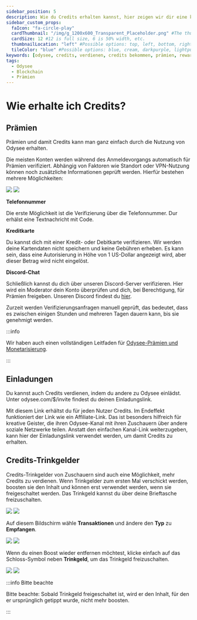 ```yaml
---
sidebar_position: 5
description: Wie du Credits erhalten kannst, hier zeigen wir dir eine kurze Übersicht der Möglichkeiten für dich.
sidebar_custom_props:
  faIcon: "fa-circle-play"
  cardThumbnail: "/img/g_1200x600_Transparent_Placeholder.png" #The thumbnail on the category card.
  cardSize: 12 #12 is full size, 6 is 50% width, etc.
  thumbnailLocation: "left" #Possible options: top, left, bottom, right, none
  tileColor: "blue" #Possible options: blue, cream, darkpurple, lightpurple, mauve, orange, pink, none
keywords: [odysee, credits, verdienen, credits bekommen, prämien, rewards, wie kann ich credits bekommen, was sind odysee prämien, wo kann ich mich für odysee prämien freischalten]
tags:
  - Odysee
  - Blockchain
  - Prämien
---
```


# Wie erhalte ich Credits?

## Prämien

Prämien und damit Credits kann man ganz einfach durch die Nutzung von Odysee erhalten.

Die meisten Konten werden während des Anmeldevorgangs automatisch für Prämien verifiziert. Abhängig von Faktoren wie Standort oder VPN-Nutzung können noch  zusätzliche Informationen geprüft werden. Hierfür bestehen mehrere Möglichkeiten:

<Image src="/img/de/verify_to_earn_site_dark.png#dark" />
<Image src="/img/de/verify_to_earn_site_light.png#light" />

**Telefonnummer**

Die erste Möglichkeit ist die Verifizierung über die Telefonnummer. Dur erhälst eine Textnachricht mit Code. 

**Kreditkarte** 

Du kannst dich mit einer Kredit- oder Debitkarte verifizieren. Wir werden deine Kartendaten nicht speichern und keine Gebühren erheben. Es kann sein, dass eine Autorisierung in Höhe von 1 US-Dollar angezeigt wird, aber dieser Betrag wird nicht eingelöst. 

**Discord-Chat**

Schließlich kannst du dich über unseren Discord-Server verifizieren. Hier wird ein Moderator dein Konto überprüfen und dich, bei Berechtigung, für Prämien freigeben. Unseren Discord findest du [hier](https://discord.com/invite/sWedwsNWjX).

Zurzeit werden Verifizierungsanfragen manuell geprüft, das bedeutet, dass es zwischen einigen Stunden und mehreren Tagen dauern kann, bis sie genehmigt werden.

:::info

Wir haben auch einen vollständigen Leitfaden für [Odysee-Prämien und Monetarisierung](https://help.odysee.tv/de/category-monetization/).

:::

## Einladungen

Du kannst auch Credits verdienen, indem du andere zu Odysee einlädst. Unter odysee.com/$/invite findest du deinen Einladungslink.

Mit diesem Link erhältst du für jeden Nutzer Credits. Im Endeffekt funktioniert der Link wie ein Affiliate-Link. Das ist besonders hilfreich für kreative Geister, die ihren Odysee-Kanal mit ihren Zuschauern über andere soziale Netzwerke teilen. Anstatt den einfachen Kanal-Link weiterzugeben, kann hier der Einladungslink verwendet werden, um damit Credits zu erhalten. 

## Credits-Trinkgelder 

Credits-Trinkgelder von Zuschauern sind auch eine Möglichkeit, mehr Credits zu verdienen. Wenn Trinkgelder zum ersten Mal verschickt werden, boosten sie den Inhalt und können erst verwendet werden, wenn sie freigeschaltet werden. Das Trinkgeld kannst du über deine <OdyseeButton url="https://odysee.com/$/wallet"><OdyseeIcon type="credits"/> Brieftasche</OdyseeButton> freizuschalten.

<Image src="/img/de/locate_wallet_desktop_light.png#light" />
<Image src="/img/de/locate_wallet_desktop_light.png#dark" />

Auf diesem Bildschirm wähle  **Transaktionen** und ändere den **Typ** zu **Empfangen**.

<Image src="/img/de/transactions_screen_just_header_arrow_to_type_light.png#light" />
<Image src="/img/de/transactions_screen_just_header_arrow_to_type_dark.png#dark" />

Wenn du einen Boost wieder entfernen möchtest, klicke einfach auf das Schloss-Symbol <OdyseeIcon type="Unlock"/> neben **Trinkgeld**, um das Trinkgeld freizuschalten.

<Image src="/img/de/transaction_screen_transactions_arrow_to_unlock_light.png#light" />
<Image src="/img/de/transaction_screen_transactions_arrow_to_unlock_dark.png#dark" />

:::info Bitte beachte

Bitte beachte: Sobald Trinkgeld freigeschaltet ist, wird er den Inhalt, für den er ursprünglich getippt wurde, nicht mehr boosten.

:::